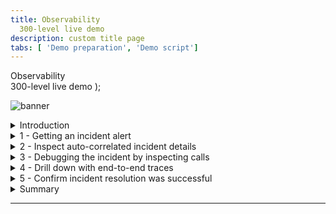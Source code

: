 ```yaml
---
title: Observability
  300-level live demo
description: custom title page
tabs: [ 'Demo preparation', 'Demo script']
---
```


  <span>
    Observability <br /> 300-level live demo
  </span> );

![banner](./images/AIOps_Observability_300_Script_GitHub_banner_8-3-21_short.jpg)

<span id="top"></span>

<details>

<summary>Introduction</summary>
<br/>

| **Starting point** |   |
| :---         | :--- |
| **Action**             | From sidebar menu, click on **Applications**. Choose **Robot Shop.** Click on the **Dependencies** tab. |
| **Narration**      | In this demo, I'll show how IBM Instana helps quickly identify, debug, and resolve an incident in a microservices-based application.|

<div style="width:60%">
<img src="./images/robot_shop_starting_point.png" alt="robot_shop_starting_point"></img>
</div>

<br/>

| **Context of the demo: robot shop application** |   |
| :---         | :--- |
| **Action**             | Hover over a few of the icons to show info on what technology they are built on. |
| **Narration**      | To set the context, our application is called Stan's Robot Shop, and it uses various technologies such as Java, Python, and MySQL. <br/> <br/> This is a visualization of all the dependencies within the robot shop application. Instana automatically discovered the relationships between the services and correlated them into this dynamic graph. We can see how requests are moving through the application in real time. Instana is able to do this because it tracks every request that flows through the application. <br/> <br/> We can tell there are some problems with the application because several of the services are highlighted in yellow and red. <br/> <br/> But, you wouldn't normally be looking at the dashboard when something like this happens, so let me walk you through what it looks like from the SRE/IT operator's point of view when an incident occurs.|

<div style="width:60%">
<img src="./images/robot_shop_starting_point.png" alt="robot_shop_starting_point"></img>
</div>

<br/>

**[Go to top](#top)**

</details>

<details>

<summary>1 - Getting an incident alert</summary>
<br/>

| **1.1 - Automatically assessing events and alerts** |   |
| :---         | :--- |
| **Action**             | Click on the **Events** icon (triangle) in sidebar menu. |
| **Narration**      |  We've just gotten an alert from Instana that there has been a sudden increase in erroneous calls on our 'discount' service, which is part of the robot shop application. <br/> <br/> Although I don't have it connected right now, the alert would show up via one of the configurable alert channels, like email, Microsoft Teams, Slack, and many others ([full list](https://www.instana.com/docs/events_alerts/alert-channels)). <br/> <br/> It's important to note here that you're not getting alerts for just anything. Instana automatically groups related events and issues into incidents. It determines that events and/or issues are related using the dynamic dependency graph that we just looked at. And Instana continuously assesses the groups of events and issues to determine which ones are impacting end users or posing an imminent risk of impacting end users. Those are the ones that Instana will alert on, so as a SRE/IT operator, you will not be interrupted constantly for things that are not very important. <br/> <br/> Let's go into the details for this incident. |

<div style="width:60%">
<img src="./images/sidebar_menu.png" alt="sidebar_menu"></img>
</div>

<br/>

**[Go to top](#top)**

</details>

<details>

<summary>2 - Inspect auto-correlated incident details</summary>
<br/>

| **2.1 - Gather information from incident detail page** |   |
| :---         | :--- |
| **Action**             | Click on the incident called **Sudden increase in the number of erroneous calls** on the 'discount' service. |
| **Narration**      | Instana recognized that the sudden increase in the number of erroneous calls was something important to alert on, so we did not have to do any configuration or set thresholds in order to get this alert. We get key information right away when we come into this incident detail page. There's a timeline of the incident, the event that triggered Instana to create the incident, and all of the related events. |

<div style="width:60%">
<img src="./images/event_page.png" alt="event_page"></img>
</div>
<br/>
Incident details screen: <br/>
<div style="width:60%">
<img src="./images/incident_details_screen.png" alt="incident_details_screen"></img>
</div>

<br/>

**[Go to top](#top)**

</details>

<details>

<summary>3 - Debugging the incident by inspecting calls</summary>
<br/>

| **3.1 - Understand the incident** |   |
| :---         | :--- |
| **Action**             | Click on the event that says **Sudden increase in the number of erroneous calls**. Then, click **Analyze Calls**. |
| **Narration**      | By inspecting the related events, it looks like the abnormal termination of the MySQL database caused the problem. We can go into more detail about each call that failed to connect to the database, by choosing the event that relates to the sudden increase in erroneous calls, and going to analyze calls. Going into the actual trace for a request that resulted in an error will help us confirm that MySQL is really the source of the incident.|

<div style="width:60%">
<img src="./images/events.png" alt="events"></img>
</div>

<br/>

| **3.2 - Examine details** |   |
| :---         | :--- |
| **Action**             | Click on the endpoint named **CONNECT** and then on the first call (also named **CONNECT**). |
| **Narration**      | All the calls are grouped by endpoint. There is only one endpoint here, but if there were multiple, you'd see a list here. Endpoints are automatically discovered and mapped by Instana. <br/> <br/> We can go into the details for each erroneous call to MySQL via this endpoint (CONNECT). |

<div style="width:60%">
<img src="./images/endpoint_connect.png" alt="endpoint_connect"></img>
</div>

<br/>

**[Go to top](#top)**

</details>

<details>

<summary>4 - Drill down with end-to-end traces</summary>
<br/>

| **4.1 - View call via visual dashboard** |   |
| :---         | :--- |
| **Action**             | -- |
| **Narration**      | Let's take a look at the first call in the list. Clicking on an individual call takes us to a view of the call in context of the end-to-end trace. We can see where the request began and each call that was made along the way. The timeline view gives a quick overview of the time spent on each span, as well as key performance indicators, such as the number of erroneous calls in this trace, the number of warning logs, and total latency. <br/> <br/> Everything is presented in an easy-to-navigate visual dashboard, so we can drill into increasingly detailed information to pinpoint the problem, without using multiple tools or navigating back and forth to lots of dashboards. |

<div style="width:60%">
<img src="./images/call_timeline.png" alt="call_timeline"></img>
</div>

<br/>

| **4.2 - Understand the impact and source of the incident** |   |
| :---         | :--- |
| **Action**             | Scroll down to the section labeled **Calls**. |
| **Narration**      | In the call stack, we can click on each span to see more information, including the complete stack trace. We can see the source, in this case the 'discount' service, and [scroll down] the destination, which in this case is CONNECT of MySQL. <br/> <br/> It's useful to have this context because we can easily see how the calls go from one service to another, just by clicking on them. We can also see how the error (red triangle) propagated up the call stack, in this case beginning with the MySQL database. <br/> <br/> So we can confirm that the root cause of the incident that affected the 'discount' service was with the MySQL database. The abnormal termination of the database caused a connection error, which then flowed back through the application. <br/> <br/> When we bring MySQL back online, it will fix the problem. |

<div style="width:60%">
<img src="./images/calls.png" alt="calls"></img>
</div>

<br/>

**[Go to top](#top)**

</details>

<details>

<summary>5 - Confirm incident resolution was successful</summary>
<br/>

| **5.1 - Metrics for the robot shop have returned to normal** |   |
| :---         | :--- |
| **Action**             | Navigate to **Applications** in the sidebar menu, choose **Robot Shop**, and click on the **Summary** tab. Note: You should see that the call volume has increased, the number of erroneous calls decreased, and latency also decreased. <br/> <br/> Note: <br/> If you're giving the demo in real time, the incident should have reset itself by the time you're done demo'ing. If not, this part can be skipped. <br/> If you set the timeframe at the beginning of the demo, you can set it again to begin at 0:30 minutes past the hour and end at 0:45 minutes past the hour. |
| **Narration**      | Now that MySQL is working again, we can go back and confirm that the problems with the robot shop have been repaired. |

<div style="width:60%">
<img src="./images/robot_shop_summary_end.png" alt="robot_shop_summary_end"></img>
</div>

<br/>

**[Go to top](#top)**

</details>

<details>

<summary>Summary</summary>
<br/>

Now, we can see that the metrics for the robot shop have returned to normal: the call volume has increased again, the erroneous call rate has decreased, and latency has decreased.

<br/>

The 'Dependencies' tab is also showing that all the services are behaving normally.

<br/>

We've fixed the problem with the robot shop and restored normal service!

<br/>

Hopefully, you've seen that Instana can help make the process of identifying problems and finding the root cause of those problems very frictionless. Since Instana automates so many of the manual and labor-intensive aspects of the process, you can focus on getting other work done and not worry about instrumenting observability or constantly monitoring for problems. And when problems do arise, all the trace data is there at your fingertips to dig into.

<br/>

I'm happy to take any questions or go back to any part of the demo.

<br/>

**[Go to top](#top)**

</details>

***
